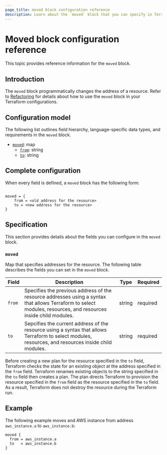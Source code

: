```yaml
---
page_title: moved block configuration reference
description: Learn about the `moved` block that you can specify in Terraform configurations. The `moved` block programmatically changes the location of resource.
---
```


# Moved block configuration reference

This topic provides reference information for the `moved` block. 

## Introduction

The `moved` block programmatically changes the address of a resource. Refer to [Refactoring](/terraform/language/modules/develop/refactoring) for details about how to use the `moved` block in your Terraform configurations.

## Configuration model

The following list outlines field hierarchy, language-specific data types, and requirements in the `moved` block. 

- [`moved`](#moved): map
  - [`from`](#moved): string
  - [`to`](#moved): string

## Complete configuration

When every field is defined, a `moved` block has the following form:

```hcl

moved = {
    from = <old address for the resource>
    to = <new address for the resource>
}
```

## Specification

This section provides details about the fields you can configure in the `moved` block.

### `moved`

Map that specifies addresses for the resource. The following table describes the fields you can set in the `moved` block.

| Field | Description | Type | Required |
| ---   | ---         | ---  | ---      |
| `from` | Specifies the previous address of the resource addresses using a syntax that allows Terraform to select modules, resources, and resources inside child modules. | string | required |
| `to` | Sepcifies the current address of the resource using a syntax that allows Terraform to select modules, resources, and resources inside child modules. | string | required |

Before creating a new plan for the resource specified in the `to` field, Terraform checks the state for an existing object at the address specified in the `from` field. Terraform renames existing objects to the string specified in the `to` field then creates a plan. The plan directs Terraform to provision the resource specified in the `from` field as the resource specified in the `to` field. As a result, Terraform does not destroy the resource during the Terraform run.

## Example

The following example moves and AWS instance from address `aws_instance.a` to `aws_instance.b`:

```hcl
moved {
  from = aws_instance.a
  to   = aws_instance.b
}
```





